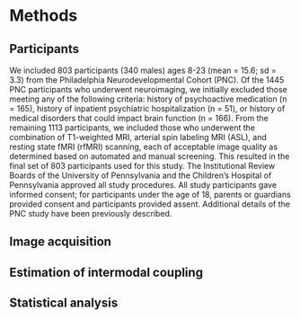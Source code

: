 # Methods

## Participants
  We included 803 participants (340 males) ages 8-23 (mean = 15.6; sd = 3.3) from the Philadelphia Neurodevelopmental Cohort (PNC). Of the 1445 PNC participants who underwent neuroimaging, we initially excluded those meeting any of the following criteria: history of psychoactive medication (n = 165), history of inpatient psychiatric hospitalization (n = 51), or history of medical disorders that could impact brain function (n = 166). From the remaining 1113 participants, we included those who underwent the combination of T1-weighted MRI, arterial spin labeling MRI (ASL), and resting state fMRI (rfMRI) scanning, each of acceptable image quality as determined based on automated and manual screening. This resulted in the final set of 803 participants used for this study.
  The Institutional Review Boards of the University of Pennsylvania and the Children's Hospital of Pennsylvania approved all study procedures. All study participants gave informed consent; for participants under the age of 18, parents or guardians provided consent and participants provided assent. Additional details of the PNC study have been previously described.

## Image acquisition

## Estimation of intermodal coupling

## Statistical analysis

